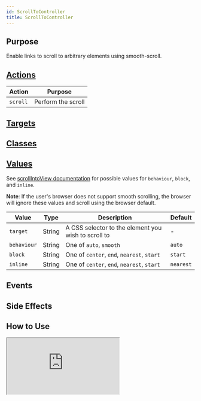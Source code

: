 ```yaml
---
id: ScrollToController
title: ScrollToController
---
```




## Purpose

Enable links to scroll to arbitrary elements using smooth-scroll.


## [Actions](https://stimulus.hotwire.dev/reference/actions)

| Action   | Purpose            |
|----------|--------------------|
| `scroll` | Perform the scroll |

## [Targets](https://stimulus.hotwire.dev/reference/targets)
<NoTargets/>

## [Classes](https://stimulus.hotwire.dev/reference/classes)
<NoClasses/>

## [Values](https://stimulus.hotwire.dev/reference/values)

See [scrollIntoView documentation](https://developer.mozilla.org/en-US/docs/Web/API/Element/scrollIntoView) for possible values for `behaviour`, `block`, and `inline`.

**Note**: If the user's browser does not support smooth scrolling, the browser will ignore these values and scroll using the browser default.

| Value       | Type   | Description                                         | Default   |
|-------------|--------|-----------------------------------------------------|-----------|
| `target`    | String | A CSS selector to the element you wish to scroll to | -         |
| `behaviour` | String | One of `auto`, `smooth`                             | `auto`    |
| `block`     | String | One of `center`, `end`, `nearest`, `start`          | `start`   |
| `inline`    | String | One of `center`, `end`, `nearest`, `start`          | `nearest` |

## Events
<NoEvents/>

## Side Effects
<NoSideEffects/>


## How to Use


<iframe
  src="https:///stimulus-library.netlify.app/controllers/scroll_to_controller.html"
  style={{width: "100%", height: "500px", border: "0", borderRadius: "4px", overflow: "hidden"}}
  sandbox="allow-forms allow-modals allow-popups allow-presentation allow-same-origin allow-scripts"
/>

## See Also

[Scroll Container Controller](./ScrollContainerController)
[Scroll To Top Controller](./ScrollToTopController)
[Scroll To Bottom Controller](./ScrollToBottomController)
[Scroll Into Focus Controller](./ScrollIntoFocusController)